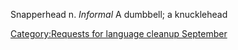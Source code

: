 {{nolanguage/box}}
[[Category:Requests for language cleanup September]]
{{rfv}}
Snapperhead
n. ''Informal''
A dumbbell; a knucklehead